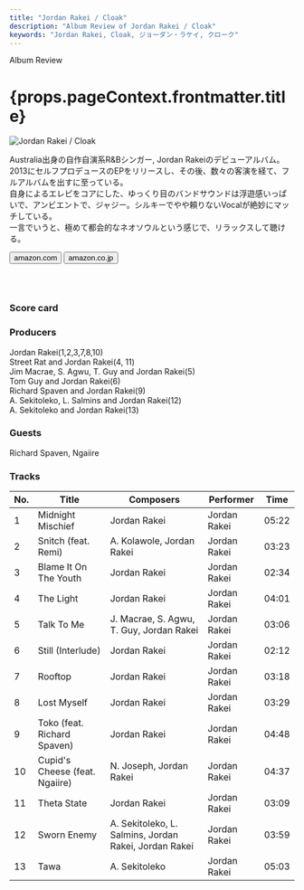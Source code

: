 ```yaml
---
title: "Jordan Rakei / Cloak"
description: "Album Review of Jordan Rakei / Cloak"
keywords: "Jordan Rakei, Cloak, ジョーダン・ラケイ, クローク"
---
```





<p className="largeP">Album Review</p>
<h1 className="h1--no--margin">{props.pageContext.frontmatter.title}</h1>

<Row  className="image-card-group">
	<Column colMd={3} colLg={4} noGutterMdLeft="">
       <ImageCard>

![Jordan Rakei / Cloak](../../images/cd/jordanrakei1L.jpg)

</ImageCard>
	</Column>
	<Column colMd={4} colLg={8} noGutterMdLeft="">
	<p>
	Australia出身の自作自演系R&Bシンガー, Jordan Rakeiのデビューアルバム。2013にセルフプロデュースのEPをリリースし、その後、数々の客演を経て、フルアルバムを出すに至っている。
	<br/>自身によるエレピをコアにした、ゆっくり目のバンドサウンドは浮遊感いっぱいで、アンビエントで、ジャジー。シルキーでやや頼りないVocalが絶妙にマッチしている。
	<br/>一言でいうと、極めて都会的なネオソウルという感じで、リラックスして聴ける。
	</p>
	<div>
	  <Button className="button-right-mergin"  href="https://amzn.to/32IhbMS" renderIcon={ArrowUpRight} size='sm' kind='primary'>
      amazon.com
    </Button>
    <Button className="button-right-mergin"  href="https://amzn.to/3gF3PG5" renderIcon={ArrowUpRight} size='sm' kind='secondary'>
      amazon.co.jp
    </Button>
	</div>
	<a href="https://geo.music.apple.com/jp/album/cloak/1117086684?mt=1&app=music&ls=1&at=11lcug" style="display:inline-block;overflow:hidden;background:url(https://linkmaker.itunes.apple.com/ja-jp/lockup.svg?releaseDate=2016-06-03&kind=album&bubble=apple_music&style=mono-black) no-repeat;width:180px;height:45px;"></a>
	</Column>
</Row>
<Row >
	<Column colMd={4} colLg={4} noGutterMdLeft="">
<div>
  <h3>Score card</h3>
	<SliderJS1 value="4" />
  <SliderJS2 value="1" />
	<SliderJS3 value="1" />
  <SliderJS4 value="8" />
</div>
</Column>
<Column colMd={8} colLg={8} noGutterMdLeft="">
<div>
<h3>Producers</h3>
<p>
	Jordan Rakei(1,2,3,7,8,10)
	<br/>Street Rat and Jordan Rakei(4, 11)
	<br/>Jim Macrae, S. Agwu, T. Guy and Jordan Rakei(5)
	<br/>Tom Guy and Jordan Rakei(6)
	<br/>Richard Spaven and Jordan Rakei(9)
	<br/>A. Sekitoleko, L. Salmins and Jordan Rakei(12)
	<br/>A. Sekitoleko and Jordan Rakei(13)
</p>
<h3>Guests</h3>
<p>
	Richard Spaven, Ngaiire
</p>
</div>
</Column>
</Row>

<h3>Tracks</h3>

| No. | Title                          | Composers                                             | Performer    | Time  |
| --- | ------------------------------ | ----------------------------------------------------- | ------------ | ----- |
| 1   | Midnight Mischief              | Jordan Rakei                                          | Jordan Rakei | 05:22 |
| 2   | Snitch (feat. Remi)            | A. Kolawole, Jordan Rakei                             | Jordan Rakei | 03:23 |
| 3   | Blame It On The Youth          | Jordan Rakei                                          | Jordan Rakei | 02:34 |
| 4   | The Light                      | Jordan Rakei                                          | Jordan Rakei | 04:01 |
| 5   | Talk To Me                     | J. Macrae, S. Agwu, T. Guy, Jordan Rakei              | Jordan Rakei | 03:06 |
| 6   | Still (Interlude)              | Jordan Rakei                                          | Jordan Rakei | 02:12 |
| 7   | Rooftop                        | Jordan Rakei                                          | Jordan Rakei | 03:18 |
| 8   | Lost Myself                    | Jordan Rakei                                          | Jordan Rakei | 03:29 |
| 9   | Toko (feat. Richard Spaven)    | Jordan Rakei                                          | Jordan Rakei | 04:48 |
| 10  | Cupid's Cheese (feat. Ngaiire) | N. Joseph, Jordan Rakei                               | Jordan Rakei | 04:37 |
| 11  | Theta State                    | Jordan Rakei                                          | Jordan Rakei | 03:09 |
| 12  | Sworn Enemy                    | A. Sekitoleko, L. Salmins, Jordan Rakei, Jordan Rakei | Jordan Rakei | 03:59 |
| 13  | Tawa                           | A. Sekitoleko                                         | Jordan Rakei | 05:03 |
